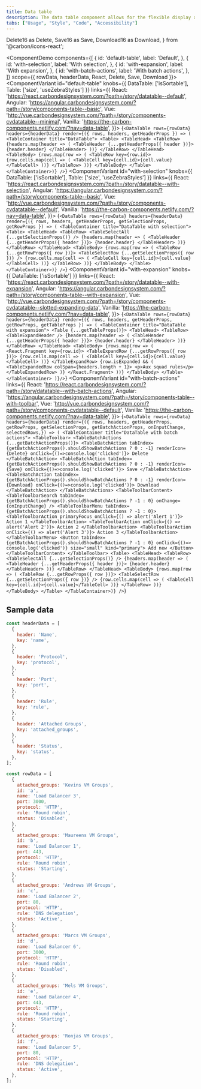 ```yaml
---
title: Data table
description: The data table component allows for the flexible display and sorting of information.
tabs: ["Usage", "Style", "Code", "Accessibility"]
---
```


  Delete16 as Delete,
  Save16 as Save,
  Download16 as Download,
} from '@carbon/icons-react';

<ComponentDemo
  components={[
    {
      id: 'default-table',
      label: 'Default',
    },
    {
      id: 'with-selection',
      label: 'With selection',
    },
    {
      id: 'with-expansion',
      label: 'With expansion',
    },
    {
      id: 'with-batch-actions',
      label: 'With batch actions',
    },
  ]}
  scope={{ rowData, headerData, React, Delete, Save, Download }}>
  <ComponentVariant
    id="default-table"
    knobs={{ DataTable: ['isSortable'], Table: ['size', 'useZebraStyles'] }}
    links={{
      React:
        'https://react.carbondesignsystem.com/?path=/story/datatable--default',
      Angular:
        'https://angular.carbondesignsystem.com/?path=/story/components-table--basic',
      Vue:
        'http://vue.carbondesignsystem.com/?path=/story/components-cvdatatable--minimal',
      Vanilla: 'https://the-carbon-components.netlify.com/?nav=data-table',
    }}>
    {`<DataTable
    rows={rowData}
    headers={headerData}
    render={({ rows, headers, getHeaderProps }) => (
    <TableContainer title="DataTable">
      <Table>
        <TableHead>
          <TableRow>
            {headers.map(header => (
              <TableHeader {...getHeaderProps({ header })}>
                {header.header}
              </TableHeader>
            ))}
          </TableRow>
        </TableHead>
        <TableBody>
          {rows.map(row => (
            <TableRow key={row.id}>
              {row.cells.map(cell => (
                <TableCell key={cell.id}>{cell.value}</TableCell>
              ))}
            </TableRow>
          ))}
        </TableBody>
      </Table>
    </TableContainer>)}
    />`}
  </ComponentVariant>
  <ComponentVariant
    id="with-selection"
    knobs={{ DataTable: ['isSortable'], Table: ['size', 'useZebraStyles'] }}
    links={{
      React:
        'https://react.carbondesignsystem.com/?path=/story/datatable--with-selection',
      Angular:
        'https://angular.carbondesignsystem.com/?path=/story/components-table--basic',
      Vue:
        'http://vue.carbondesignsystem.com/?path=/story/components-cvdatatable--default',
      Vanilla: 'https://the-carbon-components.netlify.com/?nav=data-table',
    }}>
    {`<DataTable
  rows={rowData}
  headers={headerData}
  render={({ rows, headers, getHeaderProps, getSelectionProps, getRowProps }) => (
  <TableContainer title="DataTable with selection">
    <Table>
      <TableHead>
        <TableRow>
          <TableSelectAll {...getSelectionProps()} />
          {headers.map(header => (
            <TableHeader {...getHeaderProps({ header })}>
              {header.header}
            </TableHeader>
          ))}
        </TableRow>
      </TableHead>
      <TableBody>
        {rows.map(row => (
          <TableRow {...getRowProps({ row })}>
            <TableSelectRow {...getSelectionProps({ row })} />
            {row.cells.map(cell => (
              <TableCell key={cell.id}>{cell.value}</TableCell>
            ))}
          </TableRow>
        ))}
      </TableBody>
    </Table>
  </TableContainer>)}
/>`}
  </ComponentVariant>
  <ComponentVariant
    id="with-expansion"
    knobs={{ DataTable: ['isSortable'] }}
    links={{
      React:
        'https://react.carbondesignsystem.com/?path=/story/datatable--with-expansion',
      Angular:
        'https://angular.carbondesignsystem.com/?path=/story/components-table--with-expansion',
      Vue:
        'http://vue.carbondesignsystem.com/?path=/story/components-cvdatatable--slotted-expanding-data',
      Vanilla: 'https://the-carbon-components.netlify.com/?nav=data-table',
    }}>
    {`<DataTable
  rows={rowData}
  headers={headerData}
  render={({ rows, headers, getHeaderProps, getRowProps, getTableProps }) => (
  <TableContainer title="DataTable with expansion">
    <Table {...getTableProps()}>
      <TableHead>
        <TableRow>
          <TableExpandHeader />
          {headers.map(header => (
            <TableHeader {...getHeaderProps({ header })}>
              {header.header}
            </TableHeader>
          ))}
        </TableRow>
      </TableHead>
      <TableBody>
        {rows.map(row => (
          <React.Fragment key={row.id}>
            <TableExpandRow {...getRowProps({ row })}>
              {row.cells.map(cell => (
                <TableCell key={cell.id}>{cell.value}</TableCell>
              ))}
            </TableExpandRow>
            {row.isExpanded && (
              <TableExpandedRow colSpan={headers.length + 1}>
                <p>Aux squad rules</p>
              </TableExpandedRow>
            )}
          </React.Fragment>
        ))}
      </TableBody>
    </Table>
  </TableContainer>
)}/>`}
  </ComponentVariant>
  <ComponentVariant
    id="with-batch-actions"
    links={{
      React:
        'https://react.carbondesignsystem.com/?path=/story/datatable--with-batch-actions',
      Angular:
        'https://angular.carbondesignsystem.com/?path=/story/components-table--with-toolbar',
      Vue:
        'http://vue.carbondesignsystem.com/?path=/story/components-cvdatatable--default',
      Vanilla: 'https://the-carbon-components.netlify.com/?nav=data-table',
    }}>
    {`<DataTable
  rows={rowData}
  headers={headerData}
  render={({ rows,
      headers,
      getHeaderProps,
      getRowProps,
      getSelectionProps,
      getBatchActionProps,
      onInputChange,
      selectedRows,}) => (
  <TableContainer title="DataTable with batch actions">
    <TableToolbar>
          <TableBatchActions {...getBatchActionProps()}>
            <TableBatchAction
              tabIndex={getBatchActionProps().shouldShowBatchActions ? 0 : -1}
              renderIcon={Delete}
              onClick={()=>console.log('clicked')}>
              Delete
            </TableBatchAction>
            <TableBatchAction
              tabIndex={getBatchActionProps().shouldShowBatchActions ? 0 : -1}
              renderIcon={Save}
              onClick={()=>console.log('clicked')}>
              Save
            </TableBatchAction>
            <TableBatchAction
              tabIndex={getBatchActionProps().shouldShowBatchActions ? 0 : -1}
              renderIcon={Download}
              onClick={()=>console.log('clicked')}>
              Download
            </TableBatchAction>
          </TableBatchActions>
          <TableToolbarContent>
            <TableToolbarSearch
              tabIndex={getBatchActionProps().shouldShowBatchActions ? -1 : 0}
              onChange={onInputChange}
            />
            <TableToolbarMenu
              tabIndex={getBatchActionProps().shouldShowBatchActions ? -1 : 0}>
              <TableToolbarAction primaryFocus onClick={() => alert('Alert 1')}>
                Action 1
              </TableToolbarAction>
              <TableToolbarAction onClick={() => alert('Alert 2')}>
                Action 2
              </TableToolbarAction>
              <TableToolbarAction onClick={() => alert('Alert 3')}>
                Action 3
              </TableToolbarAction>
            </TableToolbarMenu>
            <Button
              tabIndex={getBatchActionProps().shouldShowBatchActions ? -1 : 0}
              onClick={()=> console.log('clicked')}
              size="small"
              kind="primary">
              Add new
            </Button>
          </TableToolbarContent>
        </TableToolbar>
    <Table>
      <TableHead>
        <TableRow>
          <TableSelectAll {...getSelectionProps()} />
          {headers.map(header => (
            <TableHeader {...getHeaderProps({ header })}>
              {header.header}
            </TableHeader>
          ))}
        </TableRow>
      </TableHead>
      <TableBody>
        {rows.map(row => (
          <TableRow {...getRowProps({ row })}>
            <TableSelectRow {...getSelectionProps({ row })} />
            {row.cells.map(cell => (
              <TableCell key={cell.id}>{cell.value}</TableCell>
            ))}
          </TableRow>
        ))}
      </TableBody>
    </Table>
  </TableContainer>)}
/>`}
  </ComponentVariant>
</ComponentDemo>

## Sample data

```javascript
const headerData = [
  {
    header: 'Name',
    key: 'name',
  },
  {
    header: 'Protocol',
    key: 'protocol',
  },
  {
    header: 'Port',
    key: 'port',
  },
  {
    header: 'Rule',
    key: 'rule',
  },
  {
    header: 'Attached Groups',
    key: 'attached_groups',
  },
  {
    header: 'Status',
    key: 'status',
  },
];

const rowData = [
  {
    attached_groups: 'Kevins VM Groups',
    id: 'a',
    name: 'Load Balancer 3',
    port: 3000,
    protocol: 'HTTP',
    rule: 'Round robin',
    status: 'Disabled',
  },
  {
    attached_groups: 'Maureens VM Groups',
    id: 'b',
    name: 'Load Balancer 1',
    port: 443,
    protocol: 'HTTP',
    rule: 'Round robin',
    status: 'Starting',
  },
  {
    attached_groups: 'Andrews VM Groups',
    id: 'c',
    name: 'Load Balancer 2',
    port: 80,
    protocol: 'HTTP',
    rule: 'DNS delegation',
    status: 'Active',
  },
  {
    attached_groups: 'Marcs VM Groups',
    id: 'd',
    name: 'Load Balancer 6',
    port: 3000,
    protocol: 'HTTP',
    rule: 'Round robin',
    status: 'Disabled',
  },
  {
    attached_groups: 'Mels VM Groups',
    id: 'e',
    name: 'Load Balancer 4',
    port: 443,
    protocol: 'HTTP',
    rule: 'Round robin',
    status: 'Starting',
  },
  {
    attached_groups: 'Ronjas VM Groups',
    id: 'f',
    name: 'Load Balancer 5',
    port: 80,
    protocol: 'HTTP',
    rule: 'DNS delegation',
    status: 'Active',
  },
];
```
